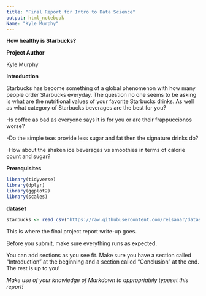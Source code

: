 ```yaml
---
title: "Final Report for Intro to Data Science"
output: html_notebook
Name: "Kyle Murphy"
---
```


**How healthy is Starbucks?**

**Project Author**

Kyle Murphy

**Introduction**

Starbucks has become something of a global phenomenon with how many people order Starbucks everyday. The question no one seems to be asking is what are the nutritional values of your favorite Starbucks drinks. As well as what category of Starbucks beverages are the best for you?

-Is coffee as bad as everyone says it is for you or are their frappuccionos worse?

-Do the simple teas provide less sugar and fat then the signature drinks do?

-How about the shaken ice beverages vs smoothies in terms of calorie count and sugar?

**Prerequisites**

```r
library(tidyverse)
library(dplyr)
library(ggplot2)
library(scales)
```

**dataset**
```r
starbucks <- read_csv("https://raw.githubusercontent.com/reisanar/datasets/master/starbucks.csv")
```





This is where the final project report write-up goes. 


Before you submit, make sure everything runs as expected.

You can add sections as you see fit. Make sure you have a section called "Introduction" at the beginning and a section called "Conclusion" at the end. The rest is up to you!

_Make use of your knowledge of Markdown to appropriately typeset this report!_